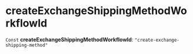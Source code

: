 
# createExchangeShippingMethodWorkflowId

 `Const` **createExchangeShippingMethodWorkflowId**: `"create-exchange-shipping-method"`
